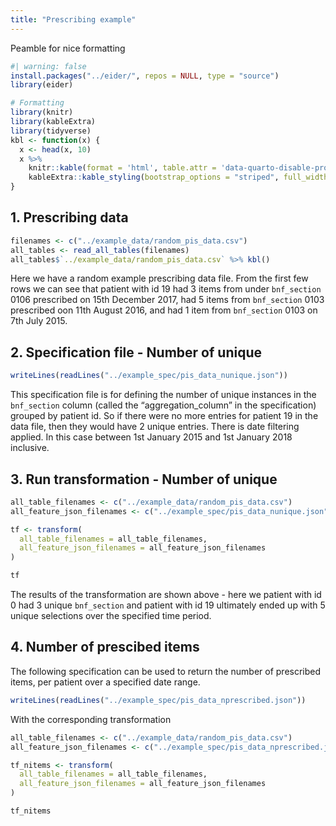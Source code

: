 ```yaml
---
title: "Prescribing example"
---
```


Peamble for nice formatting

```r
#| warning: false
install.packages("../eider/", repos = NULL, type = "source")
library(eider)

# Formatting
library(knitr)
library(kableExtra)
library(tidyverse)
kbl <- function(x) {
  x <- head(x, 10)
  x %>%
    knitr::kable(format = 'html', table.attr = 'data-quarto-disable-processing="true"') %>%
    kableExtra::kable_styling(bootstrap_options = "striped", full_width = FALSE)
}
```

## 1. Prescribing data
```r
filenames <- c("../example_data/random_pis_data.csv")
all_tables <- read_all_tables(filenames)
all_tables$`../example_data/random_pis_data.csv` %>% kbl()
```
Here we have a random example prescribing data file. From the first few rows we can see that patient with id 19 had 3 items from under `bnf_section` 0106 prescribed on 15th December 2017, had 5 items from `bnf_section` 0103 prescribed oon 11th August 2016, and had 1 item from `bnf_section` 0103 on 7th July 2015.

## 2. Specification file - Number of unique
```r
writeLines(readLines("../example_spec/pis_data_nunique.json"))
```
This specification file is for defining the number of unique instances in the `bnf_section` column (called the "aggregation_column" in the specification) grouped by patient id. So if there were no more entries for patient 19 in the data file, then they would have 2 unique entries.
There is date filtering applied. In this case between 1st January 2015 and 1st January 2018 inclusive. 

## 3. Run transformation - Number of unique
```r

all_table_filenames <- c("../example_data/random_pis_data.csv")
all_feature_json_filenames <- c("../example_spec/pis_data_nunique.json")

tf <- transform(
  all_table_filenames = all_table_filenames,
  all_feature_json_filenames = all_feature_json_filenames
)

tf
```

The results of the transformation are shown above - here we patient with id 0 had 3 unique `bnf_section` and patient with id 19 ultimately ended up with 5 unique selections over the specified time period. 

## 4. Number of prescibed items
The following specification can be used to return the number of prescribed items, per patient over a specified date range.
```r
writeLines(readLines("../example_spec/pis_data_nprescribed.json"))
```

With the corresponding transformation
```r

all_table_filenames <- c("../example_data/random_pis_data.csv")
all_feature_json_filenames <- c("../example_spec/pis_data_nprescribed.json")

tf_nitems <- transform(
  all_table_filenames = all_table_filenames,
  all_feature_json_filenames = all_feature_json_filenames
)

tf_nitems
```


